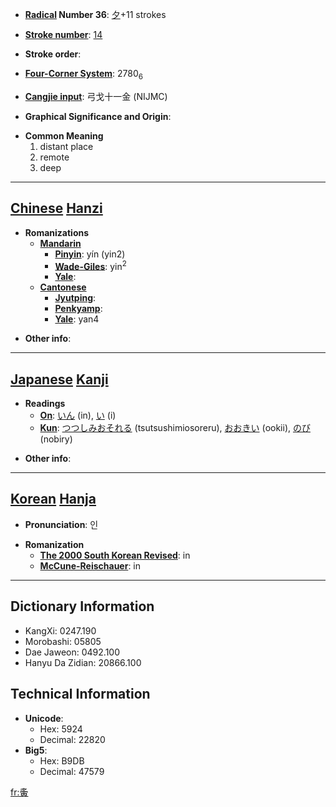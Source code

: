 * '''[[Wiktionary:Chinese radical index| Radical]] Number 36''': [[Wiktionary:Chinese radical index 夕|夕]]+11 strokes

* '''[[Wiktionary:Chinese total strokes index|Stroke number]]''': [[Wiktionary:Chinese total strokes index 14|14]]

* '''Stroke order''': 

* '''[[Wiktionary:Chinese four corner index|Four-Corner System]]''': 2780<sub>6</sub>

* '''[[Wiktionary:Chinese Cangjie index|Cangjie input]]''': 弓戈十一金 (NIJMC)

* '''Graphical Significance and Origin''': 

* '''Common Meaning'''
*#distant place
*# remote
*# deep


----

== [[Chinese]] [[Hanzi]] ==

* '''Romanizations'''
** '''[[Mandarin]]'''
*** '''[[Pinyin]]''': yín (yin2)
*** '''[[Wade-Giles]]''': yin<sup>2</sup>
*** '''[[Yale]]''': 
** '''[[Cantonese]]'''
*** '''[[Jyutping]]''':
*** '''[[Penkyamp]]''': 
*** '''[[Yale]]''': yan4

* '''Other info''': 

----

== [[Japanese]] [[Kanji]] ==

* '''Readings'''
** '''[[On]]''': [[いん]] (in), [[い]] (i)
** '''[[Kun]]''': [[つつしみおそれる]] (tsutsushimiosoreru), [[おおきい]] (ookii), [[のび]] (nobiry)

* '''Other info''':  

----

== [[Korean]] [[Hanja]] ==

* '''Pronunciation''': 인

* '''Romanization'''
** '''[[The 2000 South Korean Revised Romanization|The 2000 South Korean Revised]]''': in
** '''[[McCune-Reischauer]]''': in

----

== Dictionary Information ==

* KangXi: 0247.190
* Morobashi: 05805
* Dae Jaweon: 0492.100
* Hanyu Da Zidian: 20866.100

== Technical Information ==

* '''Unicode''':
** Hex: 5924
** Decimal: 22820
* '''Big5''':
** Hex: B9DB
** Decimal: 47579

[[fr:夤]]